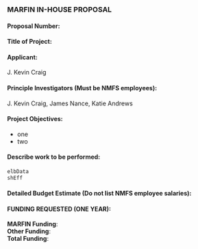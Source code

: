### **MARFIN IN-HOUSE PROPOSAL**

#### Proposal Number:

#### Title of Project:

#### Applicant:
J. Kevin Craig

#### Principle Investigators (Must be NMFS employees):
J. Kevin Craig, James Nance, Katie Andrews

#### Project Objectives:
* one
* two

#### Describe work to be performed:

```r
elbData
shEff

```

#### Detailed Budget Estimate (Do not list NMFS employee salaries):





#### FUNDING REQUESTED (ONE YEAR):

**MARFIN Funding**:  
**Other Funding**:  
**Total Funding**:  


